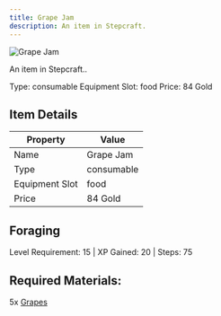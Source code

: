 ```yaml
---
title: Grape Jam
description: An item in Stepcraft.
---
```


<div className="flex items-start gap-6 mb-8">
  <div className="flex-shrink-0">
    <img src="/assets/resources/foraging/grape_jam.png" alt="Grape Jam" className="w-24 h-24 border rounded-lg" />
  </div>
  <div className="flex-1">
    <div className="space-y-2">
      <p className="text-lg text-muted-foreground">An item in Stepcraft..</p>
      <div className="flex flex-wrap gap-4 text-sm">
        <span className="px-2 py-1 bg-green-100 dark:bg-green-900 rounded-md">
          Type: consumable
        </span>
        <span className="px-2 py-1 bg-purple-100 dark:bg-purple-900 rounded-md">
          Equipment Slot: food
        </span>
        <span className="px-2 py-1 bg-yellow-100 dark:bg-yellow-900 rounded-md">
          Price: 84 Gold
        </span>
      </div>
    </div>
  </div>
</div>

## Item Details
| Property | Value |
|----------|-------|
| Name | Grape Jam |
| Type | consumable |
| Equipment Slot | food |
| Price | 84 Gold |

## Foraging
Level Requirement: 15 | XP Gained: 20 | Steps: 75

## Required Materials:
5x [Grapes](/docs/resources/individual/grapes)

